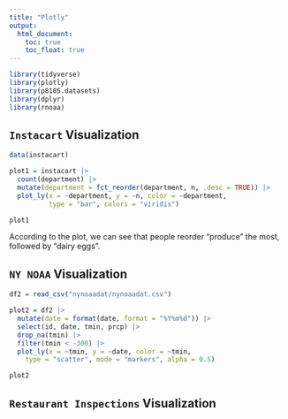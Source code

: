 ```yaml
---
title: "Plotly"
output: 
  html_document:
    toc: true
    toc_float: true
---
```

```r
library(tidyverse)
library(plotly)
library(p8105.datasets)
library(dplyr)
library(rnoaa)
```

## `Instacart` Visualization
```r
data(instacart)
```

```r
plot1 = instacart |>
  count(department) |>
  mutate(department = fct_reorder(department, n, .desc = TRUE)) |>
  plot_ly(x = ~department, y = ~n, color = ~department,
          type = "bar", colors = "viridis")

plot1
```

According to the plot, we can see that people reorder "produce" the most, followed by "dairy eggs".

## `NY NOAA` Visualization

```r
df2 = read_csv("nynoaadat/nynoaadat.csv")
```

```r
plot2 = df2 |>
  mutate(date = format(date, format = "%Y%m%d")) |>
  select(id, date, tmin, prcp) |>
  drop_na(tmin) |>
  filter(tmin < -300) |>
  plot_ly(x = ~tmin, y = ~date, color = ~tmin,
    type = "scatter", mode = "markers", alpha = 0.5)

plot2
```

## `Restaurant Inspections` Visualization

```r

```

